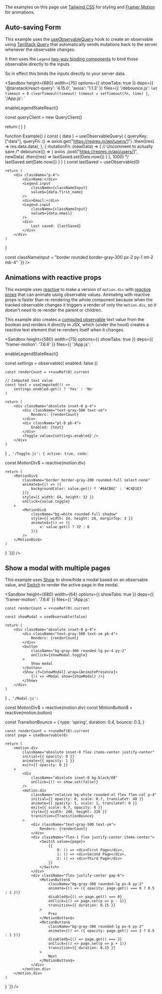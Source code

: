 The examples on this page use [Tailwind CSS](https://tailwindcss.com) for styling and [Framer Motion](https://www.framer.com/motion) for animations.

## Auto-saving Form

This example uses the [useObservableQuery](../helpers-and-hooks#useobservablequery) hook to create an observable using [TanStack Query](https://tanstack.com/query/) that automatically sends mutations back to the server whenever the observable changes.

It then uses the `Legend` [two-way binding components](../reactive-props#react) to bind those observable directly to the inputs.

So in effect this binds the inputs directly to your server data.

<Sandbox height={680} width={70} options={{ showTabs: true }} deps={{ '@tanstack/react-query': '4.15.0', 'axios': '1.1.3' }} files={{
    '/debounce.js': `
let timeout = 0
    clearTimeout(timeout)
    timeout = setTimeout(fn, time)
}
`,
'/App.js': `

enableLegendStateReact()

const queryClient = new QueryClient()

  return (
    <QueryClientProvider client={queryClient}>
      <Example />
    </QueryClientProvider>
  )
}

function Example() {
    const { data } = useObservableQuery(
        {
            queryKey: ["data"],
            queryFn: () =>
                axios.get("https://reqres.in/api/users/1")
                    .then((res) => res.data.data),
        },
        {
            mutationFn: (newData) => {
                // Uncomment to actually save
                /*
                debounce(() => {
                    axios
                        .post("https://reqres.in/api/users/1", newData)
                        .then((res) =>
                            lastSaved.set(Date.now())
                        )
                }, 1000)
                */
                lastSaved.set(Date.now())
            }
        }
    )
    const lastSaved = useObservable(0)

    return (
        <div className="p-4">
            <div>Name:</div>
            <Legend.input
                className={classNameInput}
                value$={data.first_name}
            />
            <div>Email:</div>
            <Legend.input
                className={classNameInput}
                value$={data.email}
            />
            <div>
                Last saved: {lastSaved}
            </div>
        </div>
    )
}

const classNameInput = "border rounded border-gray-300 px-2 py-1 mt-2 mb-4"
`}} />


## Animations with reactive props

This example uses [reactive](../reactive-props#make-your-own) to make a version of `motion.div` with [reactive props](../reactive-props) that can animate using observable values. Animating with reactive props is faster than re-rendering the whole component because when the tracked observable changes it triggers a render of only the `motion.div`, so it doesn't need to re-render the parent or children.

This example also creates a [computed observable](../reactivity#computed) text value from the boolean and renders it directly in JSX, which (under the hood) creates a reactive text element that re-renders itself when it changes.

<Sandbox height={580} width={75} options={{ showTabs: true }} deps={{ 'framer-motion': '7.6.6' }} files={{
'/App.js': `

enableLegendStateReact()

const settings = observable({ enabled: false })

    const renderCount = ++useRef(0).current

    // Computed text value
    const text = useComputed(() =>
        settings.enabled.get() ? 'Yes' : 'No'
    )

    return (
        <div className="absolute inset-0 p-4">
            <div className="text-gray-500 text-sm">
                Renders: {renderCount}
            </div>
            <div className="pt-8 pb-4">
                Enabled: {text}
            </div>
            <Toggle value={settings.enabled} />
        </div>
    )
}
`,
'/Toggle.js': { active: true, code: `

const MotionDiv$ = reactive(motion.div)

    return (
        <MotionDiv$
            className="border border-gray-200 rounded-full select-none"
            animate$={() => ({
                backgroundColor: value.get() ? '#6ACB6C' : '#C4D1E3'
            })}
            style={{ width: 64, height: 32 }}
            onClick={value.toggle}
        >
            <MotionDiv$
                className="bg-white rounded-full shadow"
                style={{ width: 24, height: 24, marginTop: 3 }}
                animate$={() => ({
                    x: value.get() ? 32 : 6
                })}
            />
        </MotionDiv$>
    )
}
`}}} />

## Show a modal with multiple pages

This example uses [Show](../fine-grained-reactivity#show) to show/hide a modal based on an observable value, and [Switch](../fine-grained-reactivity#switch) to render the active page in the modal.

<Sandbox height={680} width={64} options={{ showTabs: true }} deps={{ 'framer-motion': '7.6.6' }} files={{
'/App.js': `

    const renderCount = ++useRef(0).current

    const showModal = useObservable(false)

    return (
        <div className="absolute inset-0 p-4">
            <div className="text-gray-500 text-sm pb-4">
                Renders: {renderCount}
            </div>
            <button
                className="bg-gray-300 rounded-lg px-4 py-2"
                onClick={showModal.toggle}
            >
                Show modal
            </button>
            <Show if={showModal} wrap={AnimatePresence}>
                {() => <Modal show={showModal} />}
            </Show>
        </div>
    )
}
`,
'/Modal.js': `

const MotionDiv$ = reactive(motion.div)
const MotionButton$ = reactive(motion.button)

const TransitionBounce = {
    type: 'spring',
    duration: 0.4,
    bounce: 0.3,
}

    const renderCount = ++useRef(0).current
    const page = useObservable(0)

    return (
        <motion.div
            className="absolute inset-0 flex items-center justify-center"
            initial={{ opacity: 0 }}
            animate={{ opacity: 1 }}
            exit={{ opacity: 0 }}
        >
            <div
                className="absolute inset-0 bg-black/60"
                onClick={() => show.set(false)}
            />
            <motion.div
                className="relative bg-white rounded-xl flex flex-col p-4"
                initial={{ opacity: 0, scale: 0.7, translateY: 40 }}
                animate={{ opacity: 1, scale: 1, translateY: 0 }}
                exit={{ scale: 0.7, opacity: 0 }}
                style={{ width: 240, height: 320 }}
                transition={TransitionBounce}
            >
                <div className="text-gray-500 text-sm">
                    Renders: {renderCount}
                </div>
                <div className="flex-1 flex justify-center items-center">
                    <Switch value={page}>
                        {{
                            0: () => <div>First Page</div>,
                            1: () => <div>Second Page</div>,
                            2: () => <div>Third Page</div>
                        }}
                    </Switch>
                </div>
                <div className="flex justify-center gap-6">
                    <MotionButton$
                        className="bg-gray-300 rounded-lg px-6 py-2"
                        animate={() => ({ opacity: page.get() === 0 ? 0.5 : 1 })}
                        disabled$={() => page.get() === 0}
                        onClick={() => page.set(p => p - 1)}
                        transition={{ duration: 0.15 }}
                    >
                        Prev
                    </MotionButton$>
                    <MotionButton$
                        className="bg-gray-300 rounded-lg px-6 py-2"
                        animate={() => ({ opacity: page.get() === 2 ? 0.5 : 1 })}
                        disabled$={() => page.get() === 2}
                        onClick={() => page.set(p => p + 1)}
                        transition={{ duration: 0.15 }}
                    >
                        Next
                    </MotionButton$>
                </div>
            </motion.div>
        </motion.div>
    )
}
`}} />
